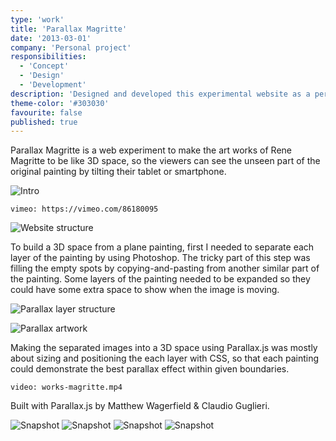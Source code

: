 ```yaml
---
type: 'work'
title: 'Parallax Magritte'
date: '2013-03-01'
company: 'Personal project'
responsibilities:
  - 'Concept'
  - 'Design'
  - 'Development'
description: 'Designed and developed this experimental website as a personal project while studying at Sydney University.'
theme-color: '#303030'
favourite: false
published: true
---
```



Parallax Magritte is a web experiment to make the art works of Rene Magritte to be like 3D space, so the viewers can see the unseen part of the original painting by tilting their tablet or smartphone.

<ImageContainer noShadow noBorder noCaption>

![Intro](works-magritte-01.png)

</ImageContainer>


<VideoContainer>

`vimeo: https://vimeo.com/86180095`

</VideoContainer>

<ImageContainer>

![Website structure](works-magritte-07.png)

</ImageContainer>

To build a 3D space from a plane painting, first I needed to separate each layer of the painting by using Photoshop. The tricky part of this step was filling the empty spots by copying-and-pasting from another similar part of the painting. Some layers of the painting needed to be expanded so they could have some extra space to show when the image is moving.

<ImageContainer size="medium" noBorder>

![Parallax layer structure](works-magritte-03.jpg)

</ImageContainer>

<ImageContainer size="medium">

![Parallax artwork](works-magritte-04.png)

</ImageContainer>

Making the separated images into a 3D space using Parallax.js was mostly about sizing and positioning the each layer with CSS, so that each painting could demonstrate the best parallax effect within given boundaries.

<VideoContainer maxSize={520}>

`video: works-magritte.mp4`

</VideoContainer>

Built with Parallax.js by Matthew Wagerfield & Claudio Guglieri.

<ImageContainer grid={4} noCaption>

![Snapshot](works-magritte-pic-01.jpg)
![Snapshot](works-magritte-pic-02.jpg)
![Snapshot](works-magritte-pic-03.jpg)
![Snapshot](works-magritte-pic-04.jpg)

</ImageContainer>
